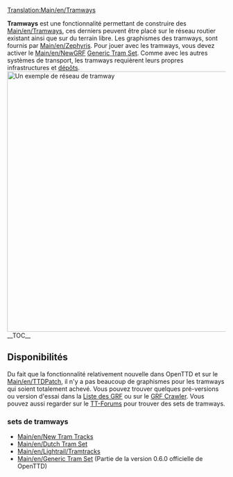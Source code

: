 [[Translation:Main/en/Tramways]]{{en/-}}{{fr/Table des matières}}

'''Tramways''' est une fonctionnalité permettant de construire des [[Main/en/Tramways]], ces derniers peuvent être placé sur le réseau routier existant ainsi que sur du terrain libre. Les graphismes des tramways, sont fournis par [[Main/en/Zephyris]]. Pour jouer avec les tramways, vous devez activer le [[Main/en/NewGRF]] [http://www.tt-forums.net/viewtopic.php?f=36&t=32441 <u>Generic Tram Set</u>]. Comme avec les autres systèmes de transport, les tramways requièrent leurs propres infrastructures et [[Main/en/depots|dépôts]].
[[File:en/Tramroute.png|thumb|600px|left|Un exemple de réseau de tramway]]
__TOC__
{{html-clear-left}}

==Disponibilités==

Du fait que la fonctionnalité relativement nouvelle dans OpenTTD et sur le [[Main/en/TTDPatch]], il n'y a pas beaucoup de graphismes pour les tramways qui soient totalement achevé. Vous pouvez trouver quelques pré-versions ou version d'essai dans la [[Main/en/NewGRF List|Liste des GRF]] ou sur le [http://grfcrawler.tt-forums.net/index.php?do=list&cid=105 GRF Crawler]. Vous pouvez aussi regarder sur le [http://www.tt-forums.net/viewforum.php?f=26 TT-Forums] pour trouver des sets de tramways.

===sets de tramways===

* [[Main/en/New Tram Tracks]]
* [[Main/en/Dutch Tram Set]]
* [[Main/en/Lightrail/Tramtracks]]
* [[Main/en/Generic Tram Set]] (Partie de la version 0.6.0 officielle de OpenTTD)

{{fr/Disponibilité|0.6}}